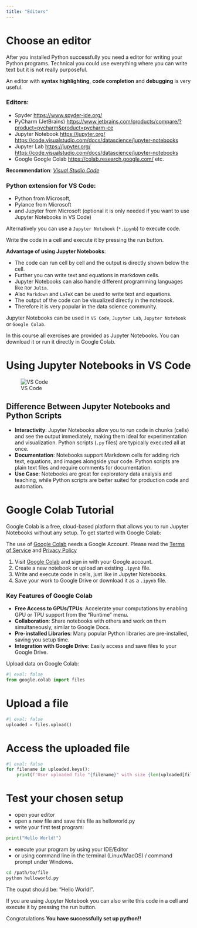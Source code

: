 ```yaml
---
title: "Editors"
---
```



# Choose an editor {.unnumbered}


After you installed Python successfully you need a editor for writing your Python programs. Technical you could use everything where you can write text but it is not really purposeful. 


An editor with **syntax highlighting**, **code completion** and **debugging** is very useful.


### Editors:  {.unnumbered}

 - Spyder [https://www.spyder-ide.org/](https://www.spyder-ide.org/)
 - PyCharm (JetBrains) [https://www.jetbrains.com/products/compare/?product=pycharm&product=pycharm-ce](https://www.jetbrains.com/products/compare/?product=pycharm&product=pycharm-ce)
- Jupyter Notebook [https://jupyter.org/](https://jupyter.org/) [https://code.visualstudio.com/docs/datascience/jupyter-notebooks](https://code.visualstudio.com/docs/datascience/jupyter-notebooks)
- Jupyter Lab [https://jupyter.org/](https://jupyter.org/) [https://code.visualstudio.com/docs/datascience/jupyter-notebooks](https://code.visualstudio.com/docs/datascience/jupyter-notebooks) 
- Google Google Colab [https://colab.research.google.com/](https://colab.research.google.com/)
etc.


:::{.callout-tip}
**Recommendation**: *[Visual Studio Code](https://code.visualstudio.com/download)* 
:::




### Python extension for VS Code:  {.unnumbered}


- Python from Microsoft, 
- Pylance from Microsoft 
- and Jupyter from Microsoft (optional it is only needed if you want to use Jupyter Notebooks in VS Code)


Alternatively you can use a `Jupyter Notebook` (`*.ipynb`) to execute code.

Write the code in a cell and execute it by pressing the run button.

**Advantage of using Jupyter Notebooks**:

- The code can run cell by cell and the output is directly shown below the cell.
- Further you can write text and equations in markdown cells. 
- Jupyter Notebooks can also handle different programming languages like `R`or `Julia`.
- Also `Markdown` and `LaTeX` can be used to write text and equations.
- The output of the code can be visualized directly in the notebook.
- Therefore it is very popular in the data science community.


Jupyter Notebooks can be used in `VS Code`, `Jupyter Lab`, `Jupyter Notebook` or `Google Colab`.


:::{.callout-information}

In this course all exercises are provided as Jupyter Notebooks. 
You can download it or run it directly in Google Colab.

:::



# Using Jupyter Notebooks in VS Code {.unnumbered}

![VS Code](https://raw.githubusercontent.com/stkroe/PythonForChemists/main/course/images/ipynb-vscode.png)

## Difference Between Jupyter Notebooks and Python Scripts

- **Interactivity**: Jupyter Notebooks allow you to run code in chunks (cells) and see the output immediately, making them ideal for experimentation and visualization. Python scripts (`.py` files) are typically executed all at once.
- **Documentation**: Notebooks support Markdown cells for adding rich text, equations, and images alongside your code. Python scripts are plain text files and require comments for documentation.
- **Use Case**: Notebooks are great for exploratory data analysis and teaching, while Python scripts are better suited for production code and automation.



# Google Colab Tutorial

Google Colab is a free, cloud-based platform that allows you to run Jupyter Notebooks without any setup. To get started with Google Colab:

:::{.callout-information}
The use of [Google Colab](https://colab.research.google.com) needs a Google Account. Please read the [Terms of Service](https://research.google.com/colaboratory/tos_v5.html) and [Privacy Policy](https://policies.google.com/privacy)
:::

1. Visit [Google Colab](https://colab.research.google.com/) and sign in with your Google account.
2. Create a new notebook or upload an existing `.ipynb` file.
3. Write and execute code in cells, just like in Jupyter Notebooks.
4. Save your work to Google Drive or download it as a `.ipynb` file.

### Key Features of Google Colab

- **Free Access to GPUs/TPUs**: Accelerate your computations by enabling GPU or TPU support from the "Runtime" menu.
- **Collaboration**: Share notebooks with others and work on them simultaneously, similar to Google Docs.
- **Pre-installed Libraries**: Many popular Python libraries are pre-installed, saving you setup time.
- **Integration with Google Drive**: Easily access and save files to your Google Drive.

Upload data on Google Colab:
```python
#| eval: false
from google.colab import files
```

# Upload a file
```python
#| eval: false
uploaded = files.upload()
```

# Access the uploaded file
```python
#| eval: false
for filename in uploaded.keys():
    print(f'User uploaded file "{filename}" with size {len(uploaded[filename])} bytes.')#
```


# Test your chosen setup {.unnumbered}


- open your editor 
- open a new file and save this file as helloworld.py
- write your first test program:

```python
print("Hello World!")
```

- execute your program by using your IDE/Editor 
- or using command line in the terminal (Linux/MacOS) / command prompt under Windows.


```bash
cd /path/to/file
python helloworld.py
```


The ouput should be: "Hello World!".


If you are using Jupyter Notebook you can also write this code in a cell and execute it by pressing the run button.


:::{.callout-tip icon=false}
Congratulations
**You have successfully set up python!!**
:::





